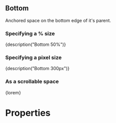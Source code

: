 
<CommonHeader />

<Meta title="Components|Bottom" component={Bottom} />

## Bottom

Anchored space on the bottom edge of it's parent.

### Specifying a % size

<Preview>
	<Story name="Default (%)">
		<ViewPort>
			<Bottom style={green} size="50%">
				{description("Bottom 50%")}
			</Bottom>
		</ViewPort>
	</Story>
</Preview>

### Specifying a pixel size

<Preview>
	<Story name="Default (px)">
		<ViewPort>
			<Bottom style={green} size={300}>
				{description("Bottom 300px")}
			</Bottom>
		</ViewPort>
	</Story>
</Preview>

### As a scrollable space

<Preview>
	<Story name="Scrollable">
		<ViewPort>
			<Bottom style={green} size={300} scrollable={true}>
				{lorem}
			</Bottom>
		</ViewPort>
	</Story>
</Preview>

# Properties

<Props of={Bottom} />
